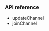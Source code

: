 <PlatformWrapper platform="macos">

### API reference

- <Link to="{{Global.API_REF_MACOS_ROOT_RTC_KIT}}/agorartcenginekit/updatechannel(with:)">updateChannel</Link>
- <Link to="{{Global.API_REF_MACOS_ROOT_RTC_KIT}}/agorartcenginekit/joinchannel(bytoken:channelid:useraccount:mediaoptions:joinsuccess:)">joinChannel</Link>

</PlatformWrapper>